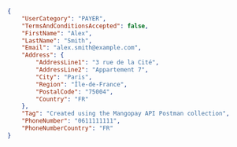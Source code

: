 ```json REST - Payer
{
    "UserCategory": "PAYER",
    "TermsAndConditionsAccepted": false,
    "FirstName": "Alex",
    "LastName": "Smith",
    "Email": "alex.smith@example.com",
    "Address": {
        "AddressLine1": "3 rue de la Cité",
        "AddressLine2": "Appartement 7",
        "City": "Paris",
        "Region": "Île-de-France",
        "PostalCode": "75004",
        "Country": "FR"
    },
    "Tag": "Created using the Mangopay API Postman collection",
    "PhoneNumber": "0611111111",
    "PhoneNumberCountry": "FR"
}
```